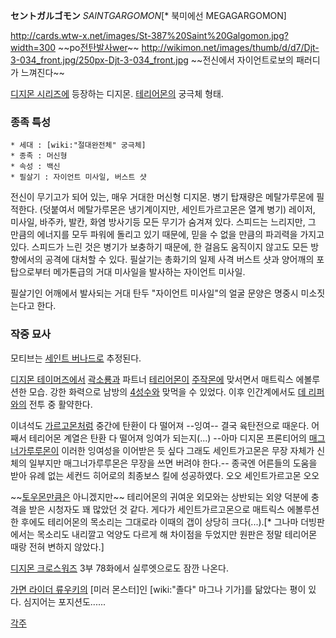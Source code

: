 '''セントガルゴモン''' ''SAINTGARGOMON''[* 북미에선 MEGAGARGOMON]

http://cards.wtw-x.net/images/St-387%20Saint%20Galgomon.jpg?width=300
~~po[[전탄발사]]wer~~
http://wikimon.net/images/thumb/d/d7/Djt-3-034_front.jpg/250px-Djt-3-034_front.jpg
~~전신에서 자이언트로보의 패러디가 느껴진다~~

[[디지몬 시리즈]]에 등장하는 디지몬. [[테리어몬]]의 궁극체 형태.

=== 종족 특성 ===
 * 세대 : [wiki:"절대완전체" 궁극체]
 * 종족 : 머신형
 * 속성 : 백신
 * 필살기 : 자이언트 미사일, 버스트 샷

전신이 무기고가 되어 있는, 매우 거대한 머신형 디지몬. 병기 탑재량은 메탈가루몬에 필적한다. (덧붙여서 메탈가루몬은 냉기계이지만, 세인트가르고몬은 열계 병기) 레이저, 미사일, 바주카, 발칸, 화염 방사기등 모든 무기가 숨겨져 있다. 스피드는 느리지만, 그 만큼의 에너지를 모두 파워에 돌리고 있기 때문에, 믿을 수 없을 만큼의 파괴력을 가지고 있다. 스피드가 느린 것은 병기가 보충하기 때문에, 한 걸음도 움직이지 않고도 모든 방향에서의 공격에 대처할 수 있다. 필살기는 총화기의 일제 사격 버스트 샷과 양어깨의 포탑으로부터 메가톤급의 거대 미사일을 발사하는 자이언트 미사일.

필살기인 어깨에서 발사되는 거대 탄두 "자이언트 미사일"의 얼굴 문양은 명중시 미소짓는다고 한다.

=== 작중 묘사 ===
모티브는 [[세인트 버나드]]로 추정된다.

[[디지몬 테이머즈]]에서 [[곽소룡]]과 파트너 [[테리어몬]]이 [[주작몬]]에 맞서면서 매트릭스 에볼루션한 모습. 강한 화력으로 남방의 [[4성수]]와 맞먹을 수 있었다. 이후 인간계에서도 [[데 리퍼]]와의 전투 중 활약한다.

이녀석도 [[가르고몬]]처럼 중간에 탄환이 다 떨어져 --잉여-- 결국 육탄전으로 때운다. 어째서 테리어몬 계열은 탄환 다 떨어져 잉여가 되는지(...) --아마 디지몬 프론티어의 [[매그너가루루몬]]이 이러한 잉여성을 이어받은 듯 싶다 그래도 세인트가고몬은 무장 자체가 신체의 일부지만 매그너가루루몬은 무장을 쓰면 버려야 한다.-- 종국엔 어른들의 도움을 받아 유례 없는 세컨드 히어로의 최종보스 킬에 성공하였다. 오오 세인트가르고몬 오오

~~[[토우몬]]만큼은 아니겠지만~~ 테리어몬의 귀여운 외모와는 상반되는 외양 덕분에 충격을 받은 시청자도 꽤 많았던 것 같다. 게다가 세인트가르고몬으로 매트릭스 에볼루션 한 후에도 테리어몬의 목소리는 그대로라 이때의 갭이 상당히 크다(...).[* 그나마 더빙판에서는 목소리도 내리깔고 억양도 다르게 해 차이점을 두었지만 원판은 정말 테리어몬 때랑 전혀 변하지 않았다.]

[[디지몬 크로스워즈]] 3부 78화에서 실루엣으로도 잠깐 나온다.

[[가면 라이더 류우키]]의 [미러 몬스터]인 [wiki:"졸다" 마그나 기가]를 닮았다는 평이 있다. 심지어는 포지션도......

[[각주]]
